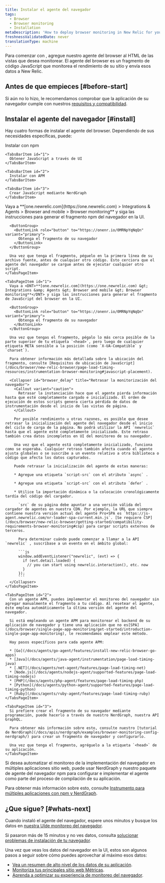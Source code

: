 ```yaml
---
title: Instalar el agente del navegador
tags:
  - Browser
  - Browser monitoring
  - Installation
metaDescription: 'How to deploy browser monitoring in New Relic for your apps, including UI, copy/paste, and API options.'
freshnessValidatedDate: never
translationType: machine
---
```


Para comenzar con <InlinePopover type="browser" />, agregue nuestro agente del browser al HTML de las vistas que desea monitorear. El agente del browser es un fragmento de código JavaScript que monitorea el rendimiento de su sitio y envía esos datos a New Relic.

## Antes de que empieces [#before-start]

Si aún no lo hizo, le recomendamos comprobar que la aplicación de su navegador cumple con nuestros [requisitos y compatibilidad](/docs/browser/new-relic-browser/getting-started/compatibility-requirements-browser-monitoring).

## Instalar el agente del navegador [#install]

Hay cuatro formas de instalar el agente del browser. Dependiendo de sus necesidades específicas, puede:

<Tabs>
  <TabsBar>
    <TabsBarItem id="npm">
      Instalar con npm
    </TabsBarItem>

    <TabsBarItem id="1">
      Obtener JavaScript a través de UI
    </TabsBarItem>

    <TabsBarItem id="2">
      Instalar con APM
    </TabsBarItem>

    <TabsBarItem id="3">
      Crear JavaScript mediante NerdGraph
    </TabsBarItem>
  </TabsBar>

  <TabsPages>
    <TabsPageItem id="npm">
      Vaya a <DNT>**[one.newrelic.com](https://one.newrelic.com) &gt; Integrations &amp; Agents &gt; Browser and mobile &gt; Browser monitoring**</DNT> y siga las instrucciones para generar el fragmento npm del navegador en la UI.

      <ButtonGroup>
        <ButtonLink role="button" to="https://onenr.io/0MRNpYqNqQn" variant="primary">
          Obtenga el fragmento de su navegador
        </ButtonLink>
      </ButtonGroup>

      Una vez que tenga el fragmento, péguelo en la primera línea de su archivo fuente, antes de cualquier otro código. Esto cerciora que el agente del navegador se cargue antes de ejecutar cualquier otro script.
    </TabsPageItem>

    <TabsPageItem id="1">
      Vaya a <DNT>**[one.newrelic.com](https://one.newrelic.com) &gt; Integrations &amp; Agents &gt; Browser and mobile &gt; Browser monitoring**</DNT> y siga las instrucciones para generar el fragmento de JavaScript del browser en la UI.

      <ButtonGroup>
        <ButtonLink role="button" to="https://onenr.io/0MRNpYqNqQn" variant="primary">
          Obtenga el fragmento de su navegador
        </ButtonLink>
      </ButtonGroup>

      Una vez que tengas el fragmento, pégalo lo más cerca posible de la parte superior de tu etiqueta `<head>`, pero luego de cualquier etiqueta META sensible a la posición (como `X-UA-Compatible` y `charset`).

      Para obtener información más detallada sobre la ubicación del fragmento, consulte [Requisitos de ubicación de JavaScript](/docs/browser/new-relic-browser/page-load-timing-resources/instrumentation-browser-monitoring#javascript-placement).

      <Collapser id="browser_delay" title="Retrasar la monitorización del navegador">
        <Callout variant="caution">
          Retrasar la instanciación hace que el agente pierda información hasta que esté completamente cargado e inicializado. El orden de ejecución de estos scripts genera cierta pérdida de datos de instrumentación desde el inicio de las vistas de página.
        </Callout>

        Por posible rendimiento u otras razones, es posible que desee retrasar la inicialización del agente del navegador desde el inicio del ciclo de carga de la página. No podrá utilizar la API `newrelic` hasta que el agente esté completamente inicializado. Este retraso también crea datos incompletos en UI del monitoreo de su navegador.

        Una vez que el agente está completamente inicializado, funciona como se esperaba. Cualquier retraso también afecta cuando el agente ajusta globales o se suscribe a un evento relativo a otra biblioteca o código que afecta los datos capturados.

        Puede retrasar la inicialización del agente de estas maneras:

        * Agregue una etiqueta `script-src` con el atributo `async` .

        * Agregue una etiqueta `script-src` con el atributo `defer` .

        * Utilice la importación dinámica o la colocación cronológicamente tardía del código del cargador.

          `src` de su página debe apuntar a una versión válida del cargador de agentes en nuestra CDN. Por ejemplo, la URL que siempre contiene nuestra versión actual del agente Pro+SPA es `https://js-agent.newrelic.com/nr-loader-spa-current.min.js`. [Se requiere CSP](/docs/browser/new-relic-browser/getting-started/compatibility-requirements-browser-monitoring#csp) para cargar scripts externos de terceros.

          Para determinar cuándo puede comenzar a llamar a la API `newrelic` , suscríbase a un evento en el ámbito global:

          ```js
          window.addEventListener("newrelic", (evt) => {
            if (evt.detail.loaded) {
              // you can start using newrelic.interaction(), etc. now
            }
          });
          ```
      </Collapser>
    </TabsPageItem>

    <TabsPageItem id="2">
      Con un agente APM, puedes implementar el monitoreo del navegador sin agregar manualmente el fragmento a tu código. Al resetear el agente, éste emplea automáticamente la última versión del agente del navegador.

      Si está empleando un agente APM para monitorear el backend de su aplicación de navegador y tiene una aplicación que no es[SPA](/docs/browser/single-page-app-monitoring/get-started/introduction-single-page-app-monitoring), le recomendamos emplear este método.

      Hay pasos específicos para cada agente APM:

      * [Go](/docs/agents/go-agent/features/install-new-relic-browser-go-apps)
      * [Java](/docs/agents/java-agent/instrumentation/page-load-timing-java)
      * [.NET](/docs/agents/net-agent/features/page-load-timing-net)
      * [Node.js](/docs/agents/nodejs-agent/supported-features/page-load-timing-nodejs)
      * [PHP](/docs/agents/php-agent/features/page-load-timing-php)
      * [Python](/docs/agents/python-agent/supported-features/page-load-timing-python)
      * [Ruby](/docs/agents/ruby-agent/features/page-load-timing-ruby)
    </TabsPageItem>

    <TabsPageItem id="3">
      Si prefiere crear el fragmento de su navegador mediante programación, puede hacerlo a través de nuestro NerdGraph, nuestra API GraphQL.

      Para obtener más información sobre esto, consulte nuestro [tutorial de NerdGraph](/docs/apis/nerdgraph/examples/browser-monitoring-config-nerdgraph/) para crear un fragmento de navegador y configurarlo.

      Una vez que tenga el fragmento, agréguelo a la etiqueta `<head>` de su aplicación.
    </TabsPageItem>
  </TabsPages>
</Tabs>

<Callout variant="important">
  Si desea automatizar el monitoreo de la implementación del navegador en múltiples aplicaciones sitio web, puede usar NerdGraph y nuestro paquete de agente del navegador npm para configurar e implementar el agente como parte del proceso de compilación de su aplicación.

  Para obtener más información sobre esto, consulte [Instrumento para múltiples aplicaciones con npm y NerdGraph](/docs/apis/nerdgraph/examples/combining-npm-nerdgraph/).
</Callout>

## ¿Que sigue? [#whats-next]

Cuando instaló el agente del navegador, espere unos minutos y busque los datos en [nuestra UIde monitoreo del navegador](https://one.newrelic.com/nr1-core?filters=%28domain%3D%27BROWSER%27%20AND%20type%3D%27APPLICATION%27%29&state=1f7bae2d-dd3a-0027-3079-b60bcd19ded9&_gl=1*15f78ub*_ga*MTE0MTA2MTA5MS4xNzE4OTI0MDkw*_ga_R5EF3MCG7B*MTcyMTMxMzk2MC41Ny4xLjE3MjEzMTg2MzcuNDcuMS4xMDYwNTI3Njcw).

Si pasaron más de 15 minutos y no ves datos, consulta [solucionar problemas de instalación de tu navegador](/docs/browser/browser-monitoring/troubleshooting/troubleshoot-your-browser-monitoring-installation/).

Una vez que veas los datos del navegador en la UI, estos son algunos pasos a seguir sobre cómo puedes aprovechar al máximo esos datos:

* [Vea un resumen de alto nivel de los datos de su aplicación](/docs/browser/browser-monitoring/getting-started/browser-summary-page).
* [Monitoriza tus principales sitio web Métricas](/docs/journey-performance/guide-to-monitoring-core-web-vitals).
* [Aprenda a optimizar su experiencia de monitoreo del navegador](/docs/new-relic-solutions/best-practices-guides/full-stack-observability/browser-monitoring-best-practices-guide).

<InstallFeedback />